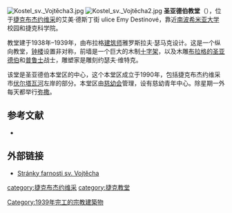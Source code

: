 [[File:Kostel_sv._Vojtěcha3.jpg|thumb]]
[[File:Kostel_sv._Vojtěcha2.jpg|thumb]]
'''圣亚德伯教堂'''（{{lang-cs|Farní kostel svatého Vojtěcha}}），位于[[捷克布杰约维采|捷克布杰约维采]]的艾美·德斯丁街 ulice Emy Destinové，靠近[[南波希米亚大学|南波希米亚大学]]校园和捷克科学院。

教堂建于1938年–1939年，由布拉格[[建筑师|建筑师]]雅罗斯拉夫·瑟马克设计。这是一个纵向教堂，[[钟楼|钟楼]]设置非对称，前墙是一个巨大的木制[[十字架|十字架]]，以及木雕[[布拉格的圣亚德伯|布拉格的圣亚德伯]]和[[普鲁士|普鲁士]]战士，雕塑家是雕刻约瑟夫·维特克。
 
该堂是圣亚德伯本堂区的中心，这个本堂区成立于1990年，包括捷克布杰约维采市[[伏尔塔瓦河|伏尔塔瓦河]]左岸的部分。本堂区由[[慈幼会|慈幼会]]管理，设有慈幼青年中心。除星期一外每天都举行[[弥撒|弥撒]]。

== 参考文献 ==
* {{cite book
 | příjmení = 
 | name = 
 | year = 2006
 | title = Encyklopedie Českých Budějovic (opravené a rozšířené)
 | publisher = Statutární město České Budějovice a NEBE s. r. o.
 | location = České Budějovice
 | isbn = 80-239-6706-1
 | pages = 2
}}

== 外部链接 ==
* [https://web.archive.org/web/20100209011218/http://ctyrak.sdb.cz/ Stránky farnosti sv. Vojtěcha]

{{coord|48|58|49|N|14|27|6|E|display=title|source:cswiki}}
{{normdaten}}

[[category:捷克布杰约维采|category:捷克布杰约维采]]
[[category:捷克教堂|category:捷克教堂]]
[[Category:1939年完工的宗教建築物|Category:1939年完工的宗教建築物]]